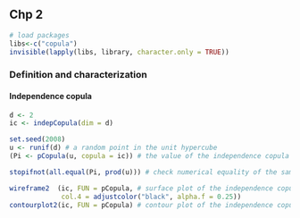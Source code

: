 ## Chp 2

```r
# load packages
libs<-c("copula")
invisible(lapply(libs, library, character.only = TRUE))
```

### Definition and characterization

#### Independence copula

```r
d <- 2
ic <- indepCopula(dim = d)

set.seed(2008)
u <- runif(d) # a random point in the unit hypercube
(Pi <- pCopula(u, copula = ic)) # the value of the independence copula at u

stopifnot(all.equal(Pi, prod(u))) # check numerical equality of the samples
```

```r
wireframe2  (ic, FUN = pCopula, # surface plot of the independence copula
             col.4 = adjustcolor("black", alpha.f = 0.25))
contourplot2(ic, FUN = pCopula) # contour plot of the independence copula
```